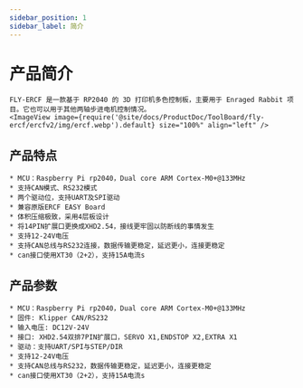 ```yaml
---
sidebar_position: 1
sidebar_label: 简介
---
```






# 产品简介

    FLY-ERCF 是一款基于 RP2040 的 3D 打印机多色控制板，主要用于 Enraged Rabbit 项目。它也可以用于其他两轴步进电机控制情况。
    <ImageView image={require('@site/docs/ProductDoc/ToolBoard/fly-ercf/ercfv2/img/ercf.webp').default} size="100%" align="left" />

## 产品特点

    * MCU：Raspberry Pi rp2040，Dual core ARM Cortex-M0+@133MHz
    * 支持CAN模式、RS232模式
    * 两个驱动位，支持UART及SPI驱动
    * 兼容原版ERCF EASY Board
    * 体积压缩极致，采用4层板设计
    * 将14PIN扩展口更换成XHD2.54，接线更牢固以防断线的事情发生
    * 支持12-24V电压
    * 支持CAN总线与RS232连接，数据传输更稳定，延迟更小，连接更稳定
    * can接口使用XT30（2+2），支持15A电流s

## 产品参数

    * MCU：Raspberry Pi rp2040，Dual core ARM Cortex-M0+@133MHz
    * 固件: Klipper CAN/RS232
    * 输入电压: DC12V-24V
    * 接口: XHD2.54双排7PIN扩展口，SERVO X1,ENDSTOP X2,EXTRA X1
    * 驱动：支持UART/SPI与STEP/DIR
    * 支持12-24V电压
    * 支持CAN总线与RS232，数据传输更稳定，延迟更小，连接更稳定
    * can接口使用XT30（2+2），支持15A电流s
